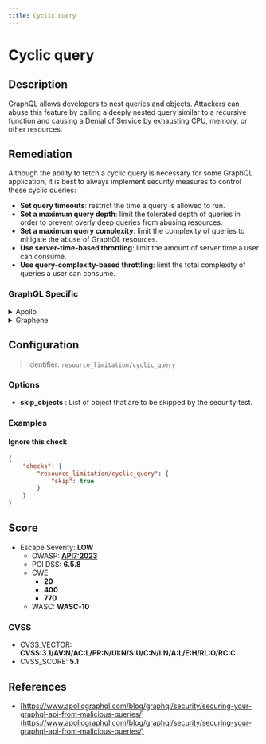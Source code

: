 ```yaml
---
title: Cyclic query
---
```


# Cyclic query

## Description

GraphQL allows developers to nest queries and objects. Attackers can abuse this feature by calling a deeply nested query similar to a recursive function and causing a Denial of Service by exhausting CPU, memory, or other resources.


## Remediation

Although the ability to fetch a cyclic query is necessary for some GraphQL application, it is best to always implement security measures to control these cyclic queries:
  - **Set query timeouts**: restrict the time a query is allowed to run.
  - **Set a maximum query depth**: limit the tolerated depth of queries in order to prevent overly deep queries from abusing resources.
  - **Set a maximum query complexity**: limit the complexity of queries to mitigate the abuse of GraphQL resources.
  - **Use server-time-based throttling**: limit the amount of server time a user can consume.
  - **Use query-complexity-based throttling**: limit the total complexity of queries a user can consume.



### GraphQL Specific

<details>
    <summary>Apollo</summary>

Although the ability to fetch a cyclic query is necessary for some GraphQL application, it is best to always implement security measures to control these cyclic queries:
-**Set a maximum query depth**: limit the depth of allowed queries in order to prevent overly deep queries from abusing GraphQL resources.

  You can easily limit query depth with the very light [graphql-depth-limit](https://www.npmjs.com/package/graphql-depth-limit) library.

  Add a maximum query depth limit based on your knowledge of the schema and how deep you believe a legitimate query could go.

  ```javascript
  import depthLimit from 'graphql-depth-limit'

  const server = new ApolloServer({
    ...
    validationRules: [depthLimit(5)]
    });
  ```

  Source: <https://escape.tech/blog/9-graphql-security-best-practices/>.


-**Set maximum query complexity**: limit the complexity of allowed queries to prevent overly complex queries from abusing GraphQL resources.

  To do so, add a module to compute the complexity of each query and set a threshold on this complexity so that overly broad requests get canceled.

    For a user-friendly module which requires no schema modification whatsoever, check out the [graphql-validation-complexity](https://github.com/4Catalyzer/graphql-validation-complexity) module.

    ```javascript
    import { createComplexityLimitRule } from 'graphql-validation-complexity';

    const ComplexityLimitRule = createComplexityLimitRule(1000);

    const apolloServer = new ApolloServer({
        ...
        validationRules: [ComplexityLimitRule],
    });
    ```

    For a more customizable module that lets you manually configure the cost of each field/type of your schema, take a look at the [graphql-cost-analysis](https://github.com/pa-bru/graphql-cost-analysis) module.

    This second option is best suited for a more realistic complexity estimator as all fields may not be equal in terms of complexity.

    To learn more about complexity estimation, you can read: [Securing Your GraphQL API from Malicious Queries](https://www.apollographql.com/blog/graphql/security/securing-your-graphql-api-from-malicious-queries/).


    Source: <https://escape.tech/blog/9-graphql-security-best-practices/>.


</details>

<details>
    <summary>Graphene</summary>

With `graphene-django`, it is possible to implement a custom GraphQL backend to limit query complexity, such as this one:
[graphene-django query cost analysis / complexity limits](https://gist.github.com/thibaudlabat/7b86f1a4da34eccfbfa524ca7359e87c).


</details>

## Configuration

> Identifier: `resource_limitation/cyclic_query`

### Options

- **skip_objects** : List of object that are to be skipped by the security test.
  



### Examples



#### Ignore this check

```json
{
    "checks": {
        "resource_limitation/cyclic_query": {
            "skip": true
        }
    }
}
```




## Score

- Escape Severity: **<span className="low-severity">LOW</span>**
  - OWASP: **[API7:2023](https://github.com/OWASP/API-Security/blob/master/editions/2023/en/0xa7-server-side-request-forgery.md)**
  - PCI DSS: **6.5.8**
  - CWE
    - **20**
    - **400**
    - **770**
  - WASC: **WASC-10**
  
  

### CVSS

- CVSS_VECTOR: **CVSS:3.1/AV:N/AC:L/PR:N/UI:N/S:U/C:N/I:N/A:L/E:H/RL:O/RC:C**
- CVSS_SCORE: **5.1**

## References

- [https://www.apollographql.com/blog/graphql/security/securing-your-graphql-api-from-malicious-queries/](https://www.apollographql.com/blog/graphql/security/securing-your-graphql-api-from-malicious-queries/)
  